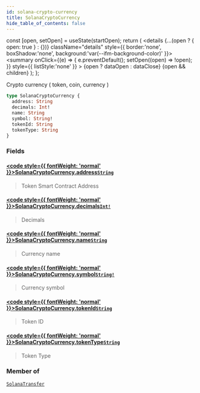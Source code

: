 ```yaml
---
id: solana-crypto-currency
title: SolanaCryptoCurrency
hide_table_of_contents: false
---
```







  const [open, setOpen] = useState(startOpen);
  return (
    <details {...(open ? { open: true } : {})} className="details" style={{ border:'none', boxShadow:'none', background:'var(--ifm-background-color)' }}>
      <summary
        onClick={(e) => {
          e.preventDefault();
          setOpen((open) => !open);
        }}
        style={{ listStyle:'none' }}
      >
      {open ? dataOpen : dataClose}
      </summary>
      {open && children}
    </details>
  );
};








Crypto currency ( token, coin, currency )


```graphql
type SolanaCryptoCurrency {
  address: String
  decimals: Int!
  name: String
  symbol: String!
  tokenId: String
  tokenType: String
}
```




### Fields

#### [<code style={{ fontWeight: 'normal' }}>SolanaCryptoCurrency.<b>address</b></code>](#)<Bullet />[`String`](/docs/v1/graphql-reference/scalars/string) <Badge class="badge badge--secondary" text="scalar"/> 
> 
> 
> Token Smart Contract Address
> 

#### [<code style={{ fontWeight: 'normal' }}>SolanaCryptoCurrency.<b>decimals</b></code>](#)<Bullet />[`Int!`](/docs/v1/graphql-reference/scalars/int) <Badge class="badge badge--secondary" text="non-null"/> <Badge class="badge badge--secondary" text="scalar"/> 
> 
> 
> Decimals
> 

#### [<code style={{ fontWeight: 'normal' }}>SolanaCryptoCurrency.<b>name</b></code>](#)<Bullet />[`String`](/docs/v1/graphql-reference/scalars/string) <Badge class="badge badge--secondary" text="scalar"/> 
> 
> 
> Currency name
> 

#### [<code style={{ fontWeight: 'normal' }}>SolanaCryptoCurrency.<b>symbol</b></code>](#)<Bullet />[`String!`](/docs/v1/graphql-reference/scalars/string) <Badge class="badge badge--secondary" text="non-null"/> <Badge class="badge badge--secondary" text="scalar"/> 
> 
> 
> Currency symbol
> 

#### [<code style={{ fontWeight: 'normal' }}>SolanaCryptoCurrency.<b>tokenId</b></code>](#)<Bullet />[`String`](/docs/v1/graphql-reference/scalars/string) <Badge class="badge badge--secondary" text="scalar"/> 
> 
> 
> Token ID
> 

#### [<code style={{ fontWeight: 'normal' }}>SolanaCryptoCurrency.<b>tokenType</b></code>](#)<Bullet />[`String`](/docs/v1/graphql-reference/scalars/string) <Badge class="badge badge--secondary" text="scalar"/> 
> 
> 
> Token Type
> 



### Member of

[`SolanaTransfer`](/docs/v1/graphql-reference/objects/solana-transfer)  <Badge class="secondary" text="object"/>

